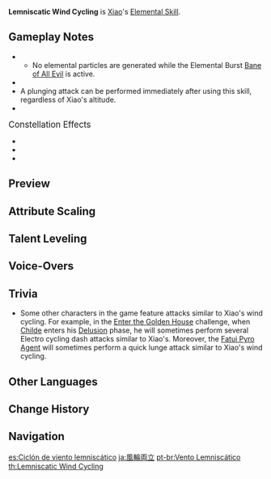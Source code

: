 {{Talent Infobox
|image         = Talent Lemniscatic Wind Cycling.png
|character     = Xiao
|type          = Elemental Skill
|info          = Xiao lunges forward, dealing {{Color|Anemo DMG}} to opponents in his path.<br />Can be used in mid-air.<br />Starts with 2 [[charge]]s.
|utility1      = Midair Usable
|utility2      = Charge
|particles     = 3
|CD            = 10s
|attr1         = Skill DMG
|value1        = 253%-537%
|scale_att1    = ATK
}}
{{Description|According to the legends of another land, the world will someday be crushed by two great wind wheels. Xiao's mastery over polearms is transcendent, ripping his foes apart like those legendary wind wheels.}}
'''Lemniscatic Wind Cycling''' is [[Xiao]]'s [[Elemental Skill]].

==Gameplay Notes==
* {{TalentNote|particles|3}}
** No elemental particles are generated while the Elemental Burst [[Bane of All Evil]] is active.
* {{TalentNote|icd|Skill DMG|0.1}}
* A plunging attack can be performed immediately after using this skill, regardless of Xiao's altitude.
* {{TalentNote|character=Xiao|talent=Lemniscatic Wind Cycling|ascension|2|Dissolution Eon: Heaven Fall}}

;<big>Constellation Effects</big>
* {{TalentNote|constellation|1|Dissolution Eon: Destroyer of Worlds}}
* {{TalentNote|constellation|3|Conqueror of Evil: Wrath Deity}}
* {{TalentNote|constellation|6|Conqueror of Evil: Guardian Yaksha}}

==Preview==
{{Preview
|file1=Lemniscatic Wind Cycling Air Preview
|caption1=On Air

|file2=Lemniscatic Wind Cycling Ground Preview
|caption2=On Ground
}}
{{clr}}

==Attribute Scaling==
{{Talent Scaling
|talentType=Elemental Skill
|levels=13
|order=skilldmg,cd
|titles=Skill DMG (%),CD
|skilldmg_1=252.8
|skilldmg_2=271.76
|skilldmg_3=290.72
|skilldmg_4=316
|skilldmg_5=334.96
|skilldmg_6=353.92
|skilldmg_7=379.2
|skilldmg_8=404.48
|skilldmg_9=429.76
|skilldmg_10=455.04
|skilldmg_11=480.32
|skilldmg_12=505.6
|skilldmg_13=537.2
|cd=10s
}}

==Talent Leveling==
{{Talent Upgrade|Xiao}}

==Voice-Overs==
{{Talent VO}}

==Trivia==
*Some other characters in the game feature attacks similar to Xiao's wind cycling. For example, in the [[Enter the Golden House]] challenge, when [[Childe]] enters his [[Delusion]] phase, he will sometimes perform several Electro cycling dash attacks similar to Xiao's. Moreover, the [[Fatui Pyro Agent]] will sometimes perform a quick lunge attack similar to Xiao's wind cycling.

==Other Languages==
{{Other Languages
|en      = Lemniscatic Wind Cycling
|zhs     = 风轮两立
|zhs_rm  = Fēng Lún Liǎng Lì
|zht     = 風輪兩立
|zht_rm  = Fēng Lún Liǎng Lì
|zh_tl   = Coexisting Double Wind Cycling
|ja      = 風輪両立
|ja_rm   = Fuurin-Ryouritsu{{Assumed}}
|ja_tl   = Coexisting Double Wind Cycling
|ko      = 풍륜양립
|ko_rm   = Pung'ryunyangrip
|ko_tl   = Coexisting Double Wind Wheel
|es      = Ciclón de viento lemniscático
|es_tl   = Lemniscatic Wind Cyclone
|fr      = Cycle du vent lemniscatique
|fr_tl   = Cycle of the Lemniscatic Wind
|ru      = Лемниската ветра
|ru_tl   = 
|th      = Lemniscatic Wind Cycling
|vi      = Đôi Bánh Xe Gió
|vi_tl   = 
|de      = Doppeltes Windrad
|de_tl   = Double Windmill
|id      = Lemniscatic Wind Cycling
|pt      = Vento Lemniscático
|pt_tl   = 
}}

==Change History==
{{Change History|1.3}}

==Navigation==
{{Talent Navbox|Xiao}}

[[es:Ciclón de viento lemniscático]]
[[ja:風輪両立]]
[[pt-br:Vento Lemniscático]]
[[th:Lemniscatic Wind Cycling]]
